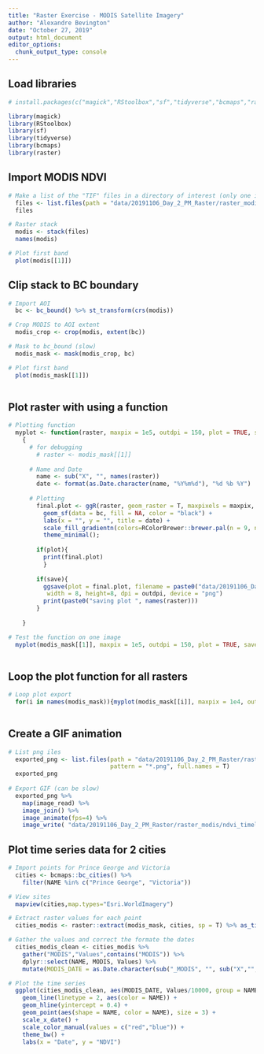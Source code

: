 ```yaml
---
title: "Raster Exercise - MODIS Satellite Imagery"
author: "Alexandre Bevington"
date: "October 27, 2019"
output: html_document
editor_options:
  chunk_output_type: console
---
```


<!--

  Copyright 2019 Province of British Columbia

  Licensed under the Apache License, Version 2.0 (the "License");
  you may not use this file except in compliance with the License.
  You may obtain a copy of the License at

  http://www.apache.org/licenses/LICENSE-2.0

  Unless required by applicable law or agreed to in writing, software distributed under the License is distributed on an "AS IS" BASIS,
  WITHOUT WARRANTIES OR CONDITIONS OF ANY KIND, either express or implied.
  See the License for the specific language governing permissions and limitations under the License.

-->


## Load libraries

```r

# install.packages(c("magick","RStoolbox","sf","tidyverse","bcmaps","raster"))

library(magick)
library(RStoolbox)
library(sf)
library(tidyverse)
library(bcmaps)
library(raster)

```

## Import MODIS NDVI

```r

# Make a list of the "TIF" files in a directory of interest (only one in this case)
  files <- list.files(path = "data/20191106_Day_2_PM_Raster/raster_modis", pattern = "*.tif$", full.names = T)
  files

# Raster stack
  modis <- stack(files)
  names(modis)

# Plot first band
  plot(modis[[1]])

```


## Clip stack to BC boundary

```r

# Import AOI 
  bc <- bc_bound() %>% st_transform(crs(modis)) 

# Crop MODIS to AOI extent
  modis_crop <- crop(modis, extent(bc))

# Mask to bc_bound (slow)
  modis_mask <- mask(modis_crop, bc)

# Plot first band
  plot(modis_mask[[1]])
  
```

## Plot raster with using a function

```r

# Plotting function
  myplot <- function(raster, maxpix = 1e5, outdpi = 150, plot = TRUE, save = FALSE)
    {
      # for debugging
        # raster <- modis_mask[[1]] 
      
      # Name and Date
        name <- sub("X", "", names(raster))
        date <- format(as.Date.character(name, "%Y%m%d"), "%d %b %Y")
      
      # Plotting
        final.plot <- ggR(raster, geom_raster = T, maxpixels = maxpix, ) + 
          geom_sf(data = bc, fill = NA, color = "black") + 
          labs(x = "", y = "", title = date) +
          scale_fill_gradientn(colors=RColorBrewer::brewer.pal(n = 9, name = "BuGn"), guide = FALSE, na.value = NA) +
          theme_minimal(); 
        
        if(plot){
          print(final.plot)
          }
        
        if(save){ 
          ggsave(plot = final.plot, filename = paste0("data/20191106_Day_2_PM_Raster/raster_modis/",name,"_",as.character(maxpix),"_",outdpi,"_","out.png"),
           width = 8, height=8, dpi = outdpi, device = "png")
          print(paste0("saving plot ", names(raster)))
        }
      
    }

# Test the function on one image
  myplot(modis_mask[[1]], maxpix = 1e5, outdpi = 150, plot = TRUE, save = FALSE)
  
```

## Loop the plot function for all rasters

```r

# Loop plot export
  for(i in names(modis_mask)){myplot(modis_mask[[i]], maxpix = 1e4, outdpi = 150, plot = FALSE, save = TRUE)}
    
```

## Create a GIF animation

```r

# List png iles
  exported_png <- list.files(path = "data/20191106_Day_2_PM_Raster/raster_modis/", 
                             pattern = "*.png", full.names = T) 
  exported_png
  
# Export GIF (can be slow)
  exported_png %>% 
    map(image_read) %>%
    image_join() %>% 
    image_animate(fps=4) %>% 
    image_write( "data/20191106_Day_2_PM_Raster/raster_modis/ndvi_timelapse.gif")

```

## Plot time series data for 2 cities

```r

# Import points for Prince George and Victoria
  cities <- bcmaps::bc_cities() %>% 
    filter(NAME %in% c("Prince George", "Victoria"))

# View sites
  mapview(cities,map.types="Esri.WorldImagery")

# Extract raster values for each point 
  cities_modis <- raster::extract(modis_mask, cities, sp = T) %>% as_tibble()

# Gather the values and correct the formate the dates
  cities_modis_clean <- cities_modis %>% 
    gather("MODIS","Values",contains("MODIS")) %>% 
    dplyr::select(NAME, MODIS, Values) %>% 
    mutate(MODIS_DATE = as.Date.character(sub("_MODIS", "", sub("X","",MODIS)), format = "%Y%m%d"))

# Plot the time series
  ggplot(cities_modis_clean, aes(MODIS_DATE, Values/10000, group = NAME)) + 
    geom_line(linetype = 2, aes(color = NAME)) +
    geom_hline(yintercept = 0.4) +
    geom_point(aes(shape = NAME, color = NAME), size = 3) +
    scale_x_date() +
    scale_color_manual(values = c("red","blue")) + 
    theme_bw() + 
    labs(x = "Date", y = "NDVI")

```
